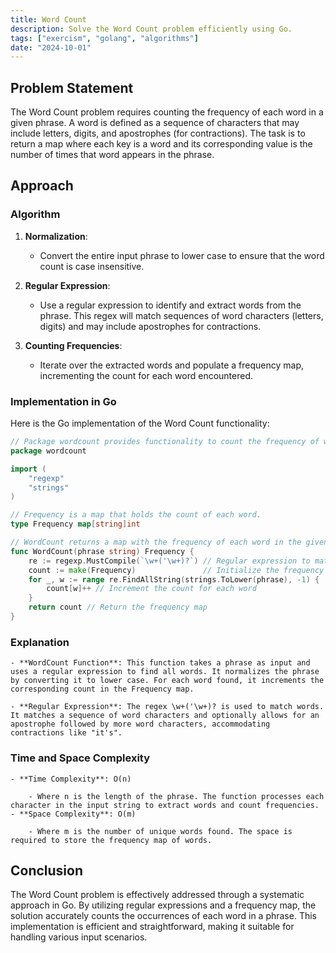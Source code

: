 ```yaml
---
title: Word Count
description: Solve the Word Count problem efficiently using Go.
tags: ["exercism", "golang", "algorithms"]
date: "2024-10-01"
---
```


## Problem Statement

The Word Count problem requires counting the frequency of each word in a given phrase. A word is defined as a sequence of characters that may include letters, digits, and apostrophes (for contractions). The task is to return a map where each key is a word and its corresponding value is the number of times that word appears in the phrase.

## Approach

### Algorithm

1. **Normalization**:
   - Convert the entire input phrase to lower case to ensure that the word count is case insensitive.

2. **Regular Expression**:
   - Use a regular expression to identify and extract words from the phrase. This regex will match sequences of word characters (letters, digits) and may include apostrophes for contractions.

3. **Counting Frequencies**:
   - Iterate over the extracted words and populate a frequency map, incrementing the count for each word encountered.

### Implementation in Go

Here is the Go implementation of the Word Count functionality:

```go
// Package wordcount provides functionality to count the frequency of words in a phrase.
package wordcount

import (
	"regexp"
	"strings"
)

// Frequency is a map that holds the count of each word.
type Frequency map[string]int

// WordCount returns a map with the frequency of each word in the given phrase.
func WordCount(phrase string) Frequency {
	re := regexp.MustCompile(`\w+('\w+)?`) // Regular expression to match words
	count := make(Frequency)               // Initialize the frequency map
	for _, w := range re.FindAllString(strings.ToLower(phrase), -1) {
		count[w]++ // Increment the count for each word
	}
	return count // Return the frequency map
}
```

### Explanation
    - **WordCount Function**: This function takes a phrase as input and uses a regular expression to find all words. It normalizes the phrase by converting it to lower case. For each word found, it increments the corresponding count in the Frequency map.

    - **Regular Expression**: The regex \w+('\w+)? is used to match words. It matches a sequence of word characters and optionally allows for an apostrophe followed by more word characters, accommodating contractions like "it's".

### Time and Space Complexity
    - **Time Complexity**: O(n)

        - Where n is the length of the phrase. The function processes each character in the input string to extract words and count frequencies.
    - **Space Complexity**: O(m)

        - Where m is the number of unique words found. The space is required to store the frequency map of words.

## Conclusion
The Word Count problem is effectively addressed through a systematic approach in Go. By utilizing regular expressions and a frequency map, the solution accurately counts the occurrences of each word in a phrase. This implementation is efficient and straightforward, making it suitable for handling various input scenarios.